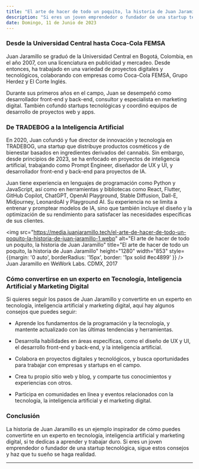 ```yaml
---
title: "El arte de hacer de todo un poquito, la historia de Juan Jaramillo"
description: "Si eres un joven emprendedor o fundador de una startup tecnológica, probablemente estés buscando inspiración y consejos de alguien que haya recorrido el camino antes que tú. En este artículo, te presentamos la historia de Juan Jaramillo, un publicista colombiano que se ha convertido en un experto en tecnología, inteligencia artificial y marketing digital, con casi dos décadas de experiencia en estas áreas."
date: Domingo, 11 de Junio de 2023
---
```


### Desde la Universidad Central hasta Coca-Cola FEMSA

Juan Jaramillo se graduó de la Universidad Central en Bogotá, Colombia, en el año 2007, con una licenciatura en publicidad y mercadeo. Desde entonces, ha trabajado en una variedad de proyectos digitales y tecnológicos, colaborando con empresas como Coca-Cola FEMSA, Grupo Herdez y El Corte Inglés.

Durante sus primeros años en el campo, Juan se desempeñó como desarrollador front-end y back-end, consultor y especialista en marketing digital. También cofundó startups tecnológicas y coordinó equipos de desarrollo de proyectos web y apps.

### De TRADEBOG a la Inteligencia Artificial

En 2020, Juan cofundó y fue director de innovación y tecnología en TRADEBOG, una startup que distribuye productos cosméticos y de bienestar basados en ingredientes derivados del cannabis. Sin embargo, desde principios de 2023, se ha enfocado en proyectos de inteligencia artificial, trabajando como Prompt Engineer, diseñador de UX y UI, y desarrollador front-end y back-end para proyectos de IA.

Juan tiene experiencia en lenguajes de programación como Python y JavaScript, así como en herramientas y bibliotecas como React, Flutter, GitHub Copilot, ChatGPT, OpenAI Playground, Stable Diffusion, Dall-E, Midjourney, LeonardoAI y Playground AI. Su experiencia no se limita a entrenar y promptear modelos de IA, sino que también incluye el diseño y la optimización de su rendimiento para satisfacer las necesidades específicas de sus clientes.

<img src="https://media.juanjaramillo.tech/el-arte-de-hacer-de-todo-un-poquito-la-historia-de-juan-jaramillo-1.webp" alt="El arte de hacer de todo un poquito, la historia de Juan Jaramillo" title="El arte de hacer de todo un poquito, la historia de Juan Jaramillo" height="1280" width="853" style={{margin: '0 auto', borderRadius: '15px', border: '1px solid #ec4899' }} />
Juan Jaramillo en WeWork Labs. CDMX, 2017

### Cómo convertirse en un experto en Tecnología, Inteligencia Artificial y Marketing Digital

Si quieres seguir los pasos de Juan Jaramillo y convertirte en un experto en tecnología, inteligencia artificial y marketing digital, aquí hay algunos consejos que puedes seguir:

- Aprende los fundamentos de la programación y la tecnología, y mantente actualizado con las últimas tendencias y herramientas.

- Desarrolla habilidades en áreas específicas, como el diseño de UX y UI, el desarrollo front-end y back-end, y la inteligencia artificial.

- Colabora en proyectos digitales y tecnológicos, y busca oportunidades para trabajar con empresas y startups en el campo.

- Crea tu propio sitio web y blog, y comparte tus conocimientos y experiencias con otros.

- Participa en comunidades en línea y eventos relacionados con la tecnología, la inteligencia artificial y el marketing digital.

### Conclusión

La historia de Juan Jaramillo es un ejemplo inspirador de cómo puedes convertirte en un experto en tecnología, inteligencia artificial y marketing digital, si te dedicas a aprender y trabajar duro. Si eres un joven emprendedor o fundador de una startup tecnológica, sigue estos consejos y haz que tu sueño se haga realidad.

---
